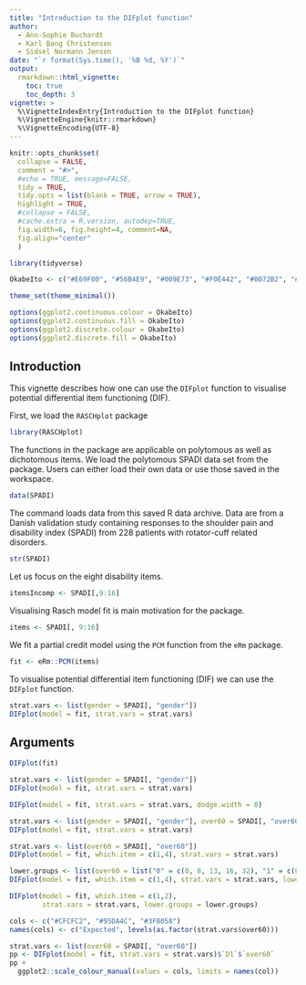 ```yaml
---
title: "Introduction to the DIFplot function"
author: 
  - Ann-Sophie Buchardt
  - Karl Bang Christensen
  - Sidsel Normann Jensen
date: "`r format(Sys.time(), '%B %d, %Y')`"
output: 
  rmarkdown::html_vignette:
    toc: true
    toc_depth: 3
vignette: >
  %\VignetteIndexEntry{Introduction to the DIFplot function}
  %\VignetteEngine{knitr::rmarkdown}
  %\VignetteEncoding{UTF-8}
---
```


```r
knitr::opts_chunk$set(
  collapse = FALSE,
  comment = "#>",
  #echo = TRUE, message=FALSE,
  tidy = TRUE, 
  tidy.opts = list(blank = TRUE, arrow = TRUE), 
  highlight = TRUE,
  #collapse = FALSE,
  #cache.extra = R.version, autodep=TRUE,
  fig.width=6, fig.height=4, comment=NA,
  fig.align="center"
  )

library(tidyverse)

OkabeIto <- c("#E69F00", "#56B4E9", "#009E73", "#F0E442", "#0072B2", "#D55E00", "#CC79A7", "#999999")

theme_set(theme_minimal())

options(ggplot2.continuous.colour = OkabeIto)
options(ggplot2.continuous.fill = OkabeIto)
options(ggplot2.discrete.colour = OkabeIto)
options(ggplot2.discrete.fill = OkabeIto)
```

## Introduction

This vignette describes how one can use the `DIFplot` function to visualise potential differential item functioning (DIF).


First, we load the `RASCHplot` package

```r
library(RASCHplot)
```

The functions in the package are applicable on polytomous as well as dichotomous items. 
We load the polytomous SPADI data set from the package. Users can either load their own data or use those saved in the workspace.

```r
data(SPADI)
```

The command loads data from this saved R data archive. Data are from a Danish validation study containing responses to the shoulder pain and disability index (SPADI) from 228 patients with rotator-cuff related disorders. 

```r
str(SPADI)
```

Let us focus on the eight disability items. 

```r
itemsIncomp <- SPADI[,9:16]
```

Visualising Rasch model fit is main motivation for the package. 

```r
items <- SPADI[, 9:16]
```


We fit a partial credit model using the `PCM` function from the `eRm` package.

```r
fit <- eRm::PCM(items)
```

To visualise potential differential item functioning (DIF) we can use the `DIFplot` function.

```r
strat.vars <- list(gender = SPADI[, "gender"])
DIFplot(model = fit, strat.vars = strat.vars)
```

## Arguments

```r
DIFplot(fit)
```


```r
strat.vars <- list(gender = SPADI[, "gender"])
DIFplot(model = fit, strat.vars = strat.vars)
```

```r
DIFplot(model = fit, strat.vars = strat.vars, dodge.width = 0)
```


```r
strat.vars <- list(gender = SPADI[, "gender"], over60 = SPADI[, "over60"])
DIFplot(model = fit, strat.vars = strat.vars)
```





```r
strat.vars <- list(over60 = SPADI[, "over60"])
DIFplot(model = fit, which.item = c(1,4), strat.vars = strat.vars)
```



```r
lower.groups <- list(over60 = list("0" = c(0, 8, 13, 16, 32), "1" = c(0, 11, 16, 18, 26, 30)))
DIFplot(model = fit, which.item = c(1,4), strat.vars = strat.vars, lower.groups = lower.groups)
```

```r
DIFplot(model = fit, which.item = c(1,2),
        strat.vars = strat.vars, lower.groups = lower.groups)
```


```r
cols <- c("#CFCFC2", "#95DA4C", "#3F8058")
names(cols) <- c("Expected", levels(as.factor(strat.vars$over60)))

strat.vars <- list(over60 = SPADI[, "over60"])
pp <- DIFplot(model = fit, strat.vars = strat.vars)$`D1`$`over60`
pp +
  ggplot2::scale_colour_manual(values = cols, limits = names(col)) 
```






















